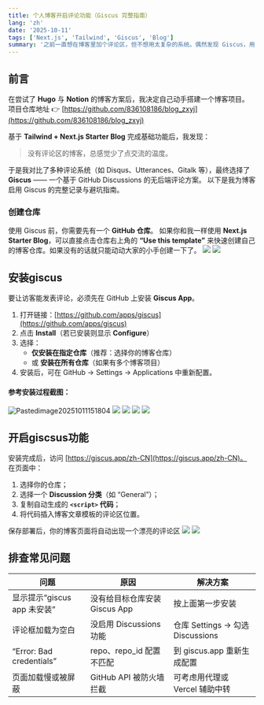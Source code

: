 ```yaml
---
title: 个人博客开启评论功能（Giscus 完整指南）
lang: 'zh'
date: '2025-10-11'
tags: ['Next.js', 'Tailwind', 'Giscus', 'Blog']
summary: '之前一直想在博客里加个评论区，但不想用太复杂的系统。偶然发现 Giscus，用 GitHub 账户就能评论，而且外观和集成都很方便。这篇文章分享了我给博客添加 Giscus 评论功能的完整过程'
---
```


## 前言

在尝试了 **Hugo** 与 **Notion** 的博客方案后，我决定自己动手搭建一个博客项目。  
项目仓库地址 👉 [https://github.com/836108186/blog_zxyj](https://github.com/836108186/blog_zxyj)

基于 **Tailwind + Next.js Starter Blog** 完成基础功能后，我发现：

> 没有评论区的博客，总感觉少了点交流的温度。

于是我对比了多种评论系统（如 Disqus、Utterances、Gitalk 等），最终选择了 **Giscus** —— 一个基于 GitHub Discussions 的无后端评论方案。
以下是我为博客启用 Giscus 的完整记录与避坑指南。

### 创建仓库

使用 Giscus 前，你需要先有一个 **GitHub 仓库**。
如果你和我一样使用 **Next.js Starter Blog**，可以直接点击仓库右上角的 **“Use this template”** 来快速创建自己的博客仓库。如果没有的话就只能动动大家的小手创建一下了。
![](/blog/how-to-enable-comments-in-your-blog/20251011151839.png)
![](/blog/how-to-enable-comments-in-your-blog/20251011151804.png)

## 安装giscus

要让访客能发表评论，必须先在 GitHub 上安装 **Giscus App**。

1. 打开链接：[https://github.com/apps/giscus](https://github.com/apps/giscus)
2. 点击 **Install**（若已安装则显示 **Configure**）
3. 选择：
   - **仅安装在指定仓库**（推荐：选择你的博客仓库）
   - 或 **安装在所有仓库**（如果有多个博客项目）
4. 安装后，可在 GitHub → Settings → Applications 中重新配置。

#### 参考安装过程截图：

![Pastedimage20251011151804](/blog/how-to-enable-comments-in-your-blog/20251011151839.png)
![](/blog/how-to-enable-comments-in-your-blog/20251011152642.png)
![](/blog/how-to-enable-comments-in-your-blog/20251011152631.png)
![](/blog/how-to-enable-comments-in-your-blog/20251011152856.png)
![](/blog/how-to-enable-comments-in-your-blog/20251011152938.png)

## 开启giscsus功能

安装完成后，访问 [https://giscus.app/zh-CN](https://giscus.app/zh-CN)。
在页面中：

1. 选择你的仓库；
2. 选择一个 **Discussion 分类**（如 “General”）；
3. 复制自动生成的 **`<script>` 代码**；
4. 将代码插入博客文章模板的评论区位置。

保存部署后，你的博客页面将自动出现一个漂亮的评论区
![](/blog/how-to-enable-comments-in-your-blog/20251011153346.png)
![](/blog/how-to-enable-comments-in-your-blog/20251011152439.png)

## 排查常见问题

| 问题                        | 原因                          | 解决方案                         |
| --------------------------- | ----------------------------- | -------------------------------- |
| 显示提示“giscus app 未安装” | 没有给目标仓库安装 Giscus App | 按上面第一步安装                 |
| 评论框加载为空白            | 没启用 Discussions 功能       | 仓库 Settings → 勾选 Discussions |
| “Error: Bad credentials”    | repo、repo_id 配置不匹配      | 到 giscus.app 重新生成配置       |
| 页面加载慢或被屏蔽          | GitHub API 被防火墙拦截       | 可考虑用代理或 Vercel 辅助中转   |
